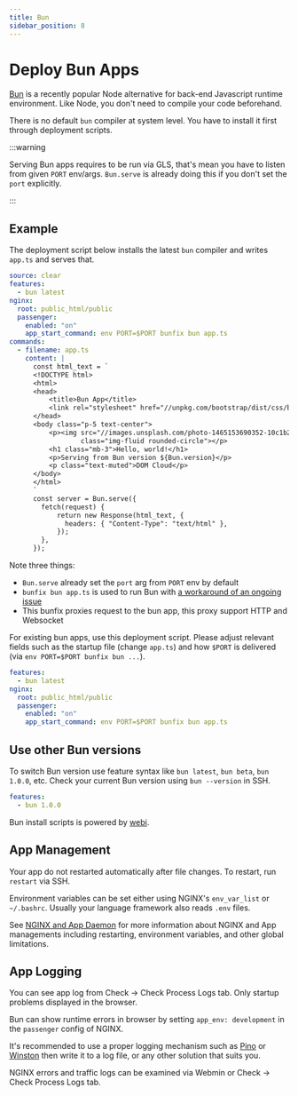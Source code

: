 ```yaml
---
title: Bun
sidebar_position: 8
---
```


# Deploy Bun Apps

[Bun](https://bun.sh) is a recently popular Node alternative for back-end Javascript runtime environment. Like Node, you don't need to compile your code beforehand.

There is no default `bun` compiler at system level. You have to install it first through deployment scripts.

:::warning

Serving Bun apps requires to be run via GLS, that's mean you have to listen from given `PORT` env/args. `Bun.serve` is already doing this if you don't set the `port` explicitly.

:::

## Example

The deployment script below installs the latest `bun` compiler and writes `app.ts` and serves that. 

```yaml title="https://github.com/domcloud/recipes/blob/master/bun.yml"
source: clear
features:
  - bun latest
nginx:
  root: public_html/public
  passenger:
    enabled: "on"
    app_start_command: env PORT=$PORT bunfix bun app.ts
commands:
  - filename: app.ts
    content: |
      const html_text = `
      <!DOCTYPE html>
      <html>
      <head>
          <title>Bun App</title>
          <link rel="stylesheet" href="//unpkg.com/bootstrap/dist/css/bootstrap.min.css">
      </head>
      <body class="p-5 text-center">
          <p><img src="//images.unsplash.com/photo-1465153690352-10c1b29577f8?fit=crop&w=200&h=200" 
                  class="img-fluid rounded-circle"></p>
          <h1 class="mb-3">Hello, world!</h1>
          <p>Serving from Bun version ${Bun.version}</p>
          <p class="text-muted">DOM Cloud</p>
      </body>
      </html>
      `
      const server = Bun.serve({
        fetch(request) {
            return new Response(html_text, {
              headers: { "Content-Type": "text/html" },
            });
        },
      });
```

Note three things:
- `Bun.serve` already set the `port` arg from `PORT` env by default
- `bunfix bun app.ts` is used to run Bun with [a workaround of an ongoing issue](https://github.com/domcloud/proxy-fix)
- This bunfix proxies request to the bun app, this proxy support HTTP and Websocket 

For existing bun apps, use this deployment script. Please adjust relevant fields such as the startup file (change `app.ts`) and how `$PORT` is delivered (via `env PORT=$PORT bunfix bun ...`).

```yaml title="https://github.com/domcloud/recipes/blob/master/bun-gls.yml"
features:
  - bun latest
nginx:
  root: public_html/public
  passenger:
    enabled: "on"
    app_start_command: env PORT=$PORT bunfix bun app.ts
```

## Use other Bun versions

To switch Bun version use feature syntax like `bun latest`, `bun beta`, `bun 1.0.0`, etc. Check your current Bun version using `bun --version` in SSH.

```yaml
features:
  - bun 1.0.0
```

Bun install scripts is powered by [webi](https://webinstall.dev/bun/). 

## App Management

Your app do not restarted automatically after file changes. To restart, run `restart` via SSH.

Environment variables can be set either using NGINX's `env_var_list` or `~/.bashrc`. Usually your language framework also reads `.env` files.

See [NGINX and App Daemon](../features/nginx.mdx) for more information about NGINX and App managements including restarting, environment variables, and other global limitations.

## App Logging

You can see app log from Check -> Check Process Logs tab. Only startup problems displayed in the browser.

Bun can show runtime errors in browser by setting `app_env: development` in the `passenger` config of NGINX.

It's recommended to use a proper logging mechanism such as [Pino](https://github.com/pinojs/pino) or [Winston](https://github.com/winstonjs/winston) then write it to a log file, or any other solution that suits you.

NGINX errors and traffic logs can be examined via Webmin or Check -> Check Process Logs tab.
